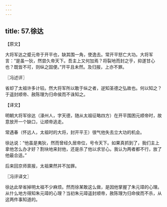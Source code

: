 ```yaml
---
---
---
```

title: 57.徐达
---



【原文】

大将军达之蹙元帝于开平也，缺其围一角，使逸去。常开平怒亡大功。大将军言：“是虽一狄，然尝久帝天下。吾主上又何加焉？将裂地而封之乎，抑遂甘心也？既皆不可，则纵之固便。”开平且未然。及归报，上亦不罪。

〖冯述评〗

省却了太祖许多计较。然大将军所以敢于纵之者，逆知圣德之弘故也。何以知之？于遥封顺帝、赦陈理为归命侯而不诛知之。

【译文】

明朝大将军徐达（濠州人，字天德，随从太祖征略四方）在开平围困元顺帝时，故意放开一个缺口，让顺帝逃走。

常遇春（怀远人，太祖时的大将，封开平王）很气他失去立大功的机会。

徐达说：“他虽是夷狄，然而曾经久居帝位，号令天下。如果真抓到了，我们主上拿他怎么办才好？割块地来封他，还是杀了他以求甘心。我认为两者都不行，放了他最合适。”

后来回京师禀报，太祖果然并不加罪。

〖冯评译文〗

徐达此举省掉明太祖不少麻烦。然而徐某敢这么做，是因他掌握了朱元璋的心理。从什么地方得知朱元璋的心理？当初朱元璋遥封顺帝，赦陈理为归命侯而不杀，从这两件事知道的。